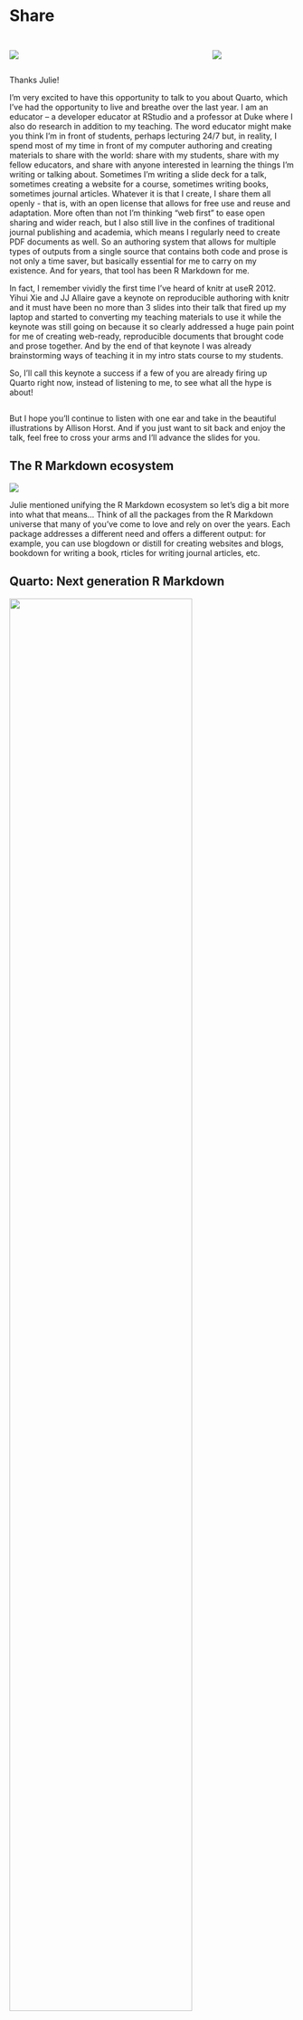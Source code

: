 # Share {.title-middle-dark background-image="images/horst_quarto_penguins_share.png"}

##  {#share-intro .center data-menu-title="Share - Intro"}

::: columns

::: {.column width="70%"}
![](images/mine-venn.svg)
:::

::: {.column width="30%"}
![](images/horst_penguins_nametag_mine.png){fig-alt="Penguin with nametag that says \"Mine\""}
:::

:::

::: notes
Thanks Julie!

I'm very excited to have this opportunity to talk to you about Quarto, which I've had the opportunity to live and breathe over the last year.
I am an educator -- a developer educator at RStudio and a professor at Duke where I also do research in addition to my teaching.
The word educator might make you think I'm in front of students, perhaps lecturing 24/7 but, in reality, I spend most of my time in front of my computer authoring and creating materials to share with the world: share with my students, share with my fellow educators, and share with anyone interested in learning the things I'm writing or talking about.
Sometimes I'm writing a slide deck for a talk, sometimes creating a website for a course, sometimes writing books, sometimes journal articles.
Whatever it is that I create, I share them all openly - that is, with an open license that allows for free use and reuse and adaptation.
More often than not I'm thinking "web first" to ease open sharing and wider reach, but I also still live in the confines of traditional journal publishing and academia, which means I regularly need to create PDF documents as well.
So an authoring system that allows for multiple types of outputs from a single source that contains both code and prose is not only a time saver, but basically essential for me to carry on my existence.
And for years, that tool has been R Markdown for me.

In fact, I remember vividly the first time I've heard of knitr at useR 2012. Yihui Xie and JJ Allaire gave a keynote on reproducible authoring with knitr and it must have been no more than 3 slides into their talk that fired up my laptop and started to converting my teaching materials to use it while the keynote was still going on because it so clearly addressed a huge pain point for me of creating web-ready, reproducible documents that brought code and prose together. And by the end of that keynote I was already brainstorming ways of teaching it in my intro stats course to my students.

So, I'll call this keynote a success if a few of you are already firing up Quarto right now, instead of listening to me, to see what all the hype is about!
:::

## {#link-to-slides data-menu-title="Link to slides" .center background-image="images/horst_quarto_penguins_url.png"}

::: notes
But I hope you'll continue to listen with one ear and take in the beautiful illustrations by Allison Horst. And if you just want to sit back and enjoy the talk, feel free to cross your arms and I'll advance the slides for you.
:::

## The R Markdown ecosystem

![](images/rmd_ecosystem.png){fig-align="center"}

::: notes
Julie mentioned unifying the R Markdown ecosystem so let's dig a bit more into what that means... Think of all the packages from the R Markdown universe that many of you've come to love and rely on over the years.
Each package addresses a different need and offers a different output: for example, you can use blogdown or distill for creating websites and blogs, bookdown for writing a book, rticles for writing journal articles, etc.
:::

## Quarto: Next generation R Markdown { transition="zoom"}

![](images/horst_quarto_ball.png){width="80%" fig-align="center"}

::: notes
Quarto unifies the functionality from a wide range of packages from the R Markdown ecosystem, building on Pandoc on the technical side and years of experience developing, maintaining, and tweaking these packages as well as community feedback on the human side.
Inevitably, any unification effort presents an opportunity to identify and address gaps in functionality and inefficiencies in user experience, and the process of building Quarto has been no different.
:::

## Quarto highlights {auto-animate="true"}

::: columns
::: {.column width="5%"}
:::

::: {.column width="40%"}
::: bulletbox
::: {.fragment .fade-in-then-semi-out}
![](images/horst_quarto_ball-1_4.png){width="50px"} Consistent implementation of attractive and handy features across outputs: tabsets, code-folding, syntax highlighting, etc.
:::
:::
:::

::: {.column width="5%"}
:::

::: {.column width="40%"}
::: bulletbox
::: {.fragment .fade-in-then-semi-out}
![](images/horst_quarto_ball-2_4.png){width="50px"} More accessible defaults as well as better support for accessibility
:::
:::
:::

::: {.column width="5%"}
:::
:::

::: columns
::: {.column width="5%"}
:::

::: {.column width="40%"}
::: bulletbox
::: {.fragment .fade-in-then-semi-out}
![](images/horst_quarto_ball-3_4.png){width="50px"} Guardrails, particularly helpful for new learners: YAML completion, informative syntax errors, etc.
:::
:::
:::

::: {.column width="5%"}
:::

::: {.column width="40%"}
::: bulletbox
::: {.fragment .fade-in-then-semi-out}
![](images/horst_quarto_ball-4_4.png){width="50px"} Support for other languages like Python, Julia, Observable, and more via Jupyter engine for executable code chunks.
:::
:::
:::

::: {.column width="5%"}
:::
:::

::: notes
Some highlights of these improvements include

\<\> consistent implementation of attractive and handy features across outputs such as tabsets, code-folding, and syntax highlighting,

\<\> more accessible defaults as well as better support for creating accessibile documents

\<\> guardrails that are particularly helpful for new learners like YAML completion and informative syntax errors,

\<\> and perhaps most excitingly for those who are not coming from the R ecosystem, Quarto offers support for other languages like Python, Julia, Observable, and more via the Jupyter engine, in addition to knitr, for executable code chunks.
:::

##  {#demo-1 .centered data-menu-title="Demo 1" background-color="#000000"}

```{=html}
<iframe src="https://drive.google.com/file/d/1RCsho2BpfLk-cAS-E28EIwnjbqVmaVgV/preview" width="1600" height="900" allow="autoplay">
</iframe>
```
**THIS IS NOT THE FINAL DEMO, JUST TRYING EMBEDDING FROM DRIVE**

::: notes
So now I'm assuming you've already fired up Quarto and started digging into it or you're waiting for me to do that.
So, let's dive in and see what all the Quarto fuss is about!
TO DO: Mention freeze!!!
:::

## Quarto CLI orchestrates<br>each step of rendering {.takeaway .center}

::: illustration
**Illustration:** Add Allison's illustration of Request diagram at https://mine-cetinkaya-rundel.github.io/hello-quarto-sdssg/#/running-code
:::

::: notes
Now that you've all had a chance to see Quarto in action, a common first question may be "how are R Markdown and Quarto different, under the hood, particularly given the rename of the file just works?"

The main difference is that with R Markdown, the R package rmarkdown does the heavy lifting of the orchestration of going from source code (the Rmd file) to output, using knitr for evaluating the code chunks.
With Quarto, the Quarto command line interface (or CLI, for short) does the orchestration of processing executable code chunks with either knitr or jupyter and then converting the resulting markdown file to the desired output.

While this is technically impressive, I'll be honest, it's not necessarily what sparked my interest in Quarto in the first place.
:::

## Quarto makes moving between "things" ~~easy~~ straightforward {.takeaway .center}

::: columns
::: {.column width="33%"}
::: fragment
Document

::: {.code-file .sourceCode .cell-code}
{{< fa file >}} lesson-1.qmd
:::

``` yaml
title: "Lesson 1"
format: html
```
:::
:::

::: {.column width="33%"}
::: fragment
Presentation

::: {.code-file .sourceCode .cell-code}
{{< fa file >}} lesson-1.qmd
:::

``` yaml
title: "Lesson 1"
format: revealjs
```
:::
:::

::: {.column width="33%"}
::: fragment
Website

::: {.code-file .sourceCode .cell-code}
{{< fa file >}} _quarto.yml
:::

``` yaml
project:
  type: website

website: 
  navbar: 
    left:
      - lesson-1.qmd
```
:::
:::
:::

::: notes
What did spark my interest was how easy, or, let's not say easy, I don't like that word in reference to any new technology, but how straightforward it is with Quarto to move between "things", output types.

As an educator, two things are of utmost importance for me about the tools I use to create my materials: reproducibility and ease of transition between output formats, like documents to slides to websites to books.

Over the last year of using Quarto for pretty much everything, I've felt like I've finally found the tool that lets me go from one output type to the other with minimal, if any, futzing around with my source code beyond the yaml. For example, here are common things I produce
<>a lesson in document form
<>the same content in presentation form
<>the same content embedded in a website, and you can see that all that needed to change is a few lines in the yaml.
This has helped me focus my time on content, and that's the dream folks!
:::

## Quarto facilitates open sharing {.takeaway .center}

<br>

::: {.fragment .fade-up .large}
Tooling that makes it easy to share what you do<br>
with the world on the web is incredibly **useful**
:::

<br>

::: {.fragment .fade-up .large}
It's **useful** not just to you, but **to the world**<br>
as it facilitates open sharing of knowledge<br>
for learning and for reuse
:::

::: notes
It's easy to create and the next step is sharing and that's easy too
:::

##  {#pass-to-collaborate background-image="images/horst_quarto_meteor.png" aria-label="Quarto logo depicted as a meteor against a dark background with a tail comprised of bright stars."}

::: notes
I've been saying "I" a lot so far, I author slide decks, I create websites, etc.
But, I, like many of you, don't operate in isolation from others.
Much of my work, and much of Julie's work is collaborative.
So, over to you Julie, to talk about collaborating with Quarto.
:::

